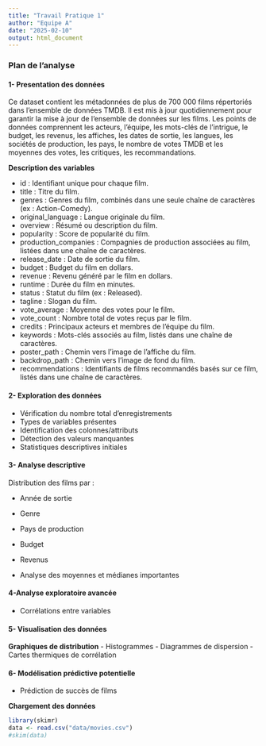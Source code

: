 ```yaml
---
title: "Travail Pratique 1"
author: "Equipe A"
date: "2025-02-10"
output: html_document
---
```



### Plan de l'analyse


#### 1- Presentation des données

Ce dataset contient les métadonnées de plus de 700 000 films répertoriés dans l’ensemble de données TMDB. Il est mis à jour quotidiennement pour garantir la mise à jour de l’ensemble de données sur les films. Les points de données comprennent les acteurs, l’équipe, les mots-clés de l’intrigue, le budget, les revenus, les affiches, les dates de sortie, les langues, les sociétés de production, les pays, le nombre de votes TMDB et les moyennes des votes, les critiques, les recommandations.

**Description des variables**

- id : Identifiant unique pour chaque film.
- title : Titre du film.
- genres : Genres du film, combinés dans une seule chaîne de caractères (ex : Action-Comedy).
- original_language : Langue originale du film.
- overview : Résumé ou description du film.
- popularity : Score de popularité du film.
- production_companies : Compagnies de production associées au film, listées dans une chaîne de caractères.
- release_date : Date de sortie du film.
- budget : Budget du film en dollars.
- revenue : Revenu généré par le film en dollars.
- runtime : Durée du film en minutes.
- status : Statut du film (ex : Released).
- tagline : Slogan du film.
- vote_average : Moyenne des votes pour le film.
- vote_count : Nombre total de votes reçus par le film.
- credits : Principaux acteurs et membres de l'équipe du film.
- keywords : Mots-clés associés au film, listés dans une chaîne de caractères.
- poster_path : Chemin vers l'image de l'affiche du film.
- backdrop_path : Chemin vers l'image de fond du film.
- recommendations : Identifiants de films recommandés basés sur ce film, listés dans une chaîne de caractères.


#### 2- Exploration des données


- Vérification du nombre total d'enregistrements
- Types de variables présentes
- Identification des colonnes/attributs
- Détection des valeurs manquantes
- Statistiques descriptives initiales


#### 3- Analyse descriptive


Distribution des films par :

- Année de sortie
- Genre
- Pays de production
- Budget
- Revenus

- Analyse des moyennes et médianes importantes


#### 4-Analyse exploratoire avancée


- Corrélations entre variables




#### 5- Visualisation des données


**Graphiques de distribution**
- Histogrammes
- Diagrammes de dispersion
- Cartes thermiques de corrélation


#### 6- Modélisation prédictive potentielle


- Prédiction de succès de films


**Chargement des données**

```r
library(skimr)
data <- read.csv("data/movies.csv")
#skim(data)
```



